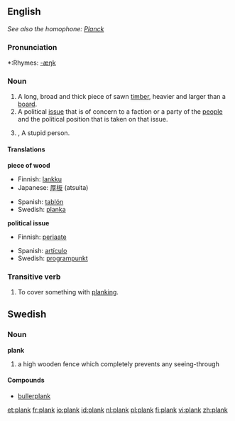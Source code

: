 ==English==
''See also the homophone: [[Planck]]''

===Pronunciation===
*:Rhymes: [[Rhymes:English:-æŋk|-æŋk]]

===Noun===
{{en-noun}}

# A long, broad and thick piece of sawn [[timber]], heavier and larger than a [[board]].
# A political [[issue]] that is of concern to a faction or a party of the [[people]] and the political position that is taken on that issue.
# {{British}},{{slang}} A stupid person.

====Translations====
'''piece of wood'''
{{top}}
*Finnish: [[lankku]]
*Japanese: [[厚板]] (atsuita)
{{mid}}
*Spanish: [[tablón]]
*Swedish: [[planka]]
{{bottom}}

'''political issue'''
*Finnish: [[periaate]]
{{top}}
*Spanish: [[artículo]]
*Swedish: [[programpunkt]]
{{bottom}}

===Transitive verb===
{{en-verb}}

# To cover something with [[planking]].

==Swedish==
===Noun===
'''plank''' {{n}}
{{sv-noun-n-zero}}

#a high wooden fence which completely prevents any seeing-through

====Compounds====
*[[bullerplank]]



[[et:plank]]
[[fr:plank]]
[[io:plank]]
[[id:plank]]
[[nl:plank]]
[[pl:plank]]
[[fi:plank]]
[[vi:plank]]
[[zh:plank]]